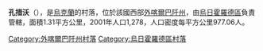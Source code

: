 {{coord|48|34|30|N|22|15|12|E|scale:100000|display=title}}

'''孔措沃'''（{{lang-uk|Концово}}），是[[烏克蘭|烏克蘭]]的村落，位於該國西部[[外喀爾巴阡州|外喀爾巴阡州]]，由[[烏日霍羅德區|烏日霍羅德區]]負責管轄，面積1.31平方公里，2001年人口1,278，人口密度每平方公里977.06人。

{{DEFAULTSORT:Концово}}

[[Category:外喀爾巴阡州村落|Category:外喀爾巴阡州村落]]
[[Category:烏日霍羅德區村落|Category:烏日霍羅德區村落]]


{{Zakarpattia-geo-stub}}
